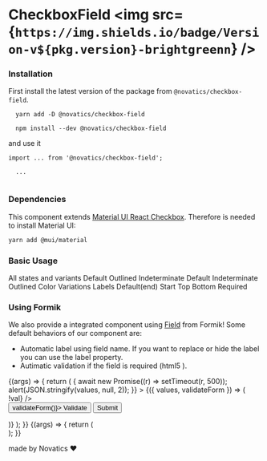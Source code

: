 

<Meta title="Components/CheckboxField" component={CheckboxField} />

# CheckboxField <img src={`https://img.shields.io/badge/Version-v${pkg.version}-brightgreenn`} />

### Installation

First install the latest version of the package from `@novatics/checkbox-field`.

```shell
  yarn add -D @novatics/checkbox-field
```

```shell
  npm install --dev @novatics/checkbox-field
```

and use it

```tsx
import ... from '@novatics/checkbox-field';

  ...


```

### Dependencies

This component extends [Material UI React Checkbox](https://mui.com/material-ui/react-checkbox/). Therefore is needed to install Material UI:

```bash
yarn add @mui/material
```

### Basic Usage

<Canvas>
  <Story name="Basic Usage">
    <Stack>
      <Typography variant="h6">All states and variants</Typography>
      <Grid container spacing={2}>
        <Grid item xxs={2}>
          <Stack spacing={0}>
            <Typography variant="bodySmall">Default</Typography>
            <CheckboxField />
            <CheckboxField checked />
            <CheckboxField disabled />
            <CheckboxField checked disabled />
            <CheckboxField color="error" />
          </Stack>
        </Grid>
        <Grid item xxs={2}>
          <Stack spacing={0}>
            <Typography variant="bodySmall">Outlined</Typography>
            <CheckboxField variant="outlined" />
            <CheckboxField variant="outlined" checked />
            <CheckboxField variant="outlined" checked disabled />
          </Stack>
        </Grid>
        <Grid item xxs={2}>
          <Stack spacing={0}>
            <Typography variant="bodySmall">Indeterminate Default</Typography>
            <CheckboxField indeterminate />
            <CheckboxField indeterminate disabled />
          </Stack>
        </Grid>
        <Grid item xxs={2}>
          <Stack spacing={0}>
            <Typography variant="bodySmall">Indeterminate Outlined</Typography>
            <CheckboxField variant="outlined" indeterminate />
            <CheckboxField variant="outlined" indeterminate disabled />
          </Stack>
        </Grid>
        <Grid item xxs={2}>
          <Stack spacing={0}>
            <Typography variant="bodySmall">Color Variations</Typography>
            <Stack direction="row" spacing={0}>
              <CheckboxField color="primary" checked />
              <CheckboxField color="primary" />
            </Stack>
            <Stack direction="row" spacing={0}>
              <CheckboxField color="secondary" checked />
              <CheckboxField color="secondary" />
            </Stack>
            <Stack direction="row" spacing={0}>
              <CheckboxField color="error" checked />
              <CheckboxField color="error" />
            </Stack>
            <Stack direction="row" spacing={0}>
              <CheckboxField color="info" checked />
              <CheckboxField color="info" />
            </Stack>
            <Stack direction="row" spacing={0}>
              <CheckboxField color="success" checked />
              <CheckboxField color="success" />
            </Stack>
            <Stack direction="row" spacing={0}>
              <CheckboxField color="warning" checked />
              <CheckboxField color="warning" />
            </Stack>
          </Stack>
        </Grid>
      </Grid>
      <Typography variant="h6">Labels</Typography>
      <Grid container spacing={2}>
        <Grid item xxs={2}>
          <Stack spacing={0}>
            <Typography variant="bodySmall">Default(end)</Typography>
            <CheckboxField label="label" labelPlacement="end" />
          </Stack>
        </Grid>
        <Grid item xxs={2}>
          <Stack spacing={0}>
            <Typography variant="bodySmall">Start</Typography>
            <CheckboxField label="label" labelPlacement="start" />
          </Stack>
        </Grid>
        <Grid item xxs={2}>
          <Stack spacing={0}>
            <Typography variant="bodySmall">Top</Typography>
            <CheckboxField label="label" labelPlacement="top" />
          </Stack>
        </Grid>
        <Grid item xxs={2}>
          <Stack spacing={0}>
            <Typography variant="bodySmall">Bottom</Typography>
            <CheckboxField label="label" labelPlacement="bottom" />
          </Stack>
        </Grid>
        <Grid item xxs={2}>
          <Stack spacing={0}>
            <Typography variant="bodySmall">Required</Typography>
            <CheckboxField label="label" required />
          </Stack>
        </Grid>
      </Grid>
    </Stack>
  </Story>
</Canvas>

### Using Formik

We also provide a integrated component using [Field](https://formik.org/docs/api/field) from Formik!
Some default behaviors of our component are:

- Automatic label using field name. If you want to replace or hide the label you can use the label property.
- Autimatic validation if the field is required (html5 ).

<Canvas>
  <Story name="Using Formik">
    {(args) => {
      return (
        <Stack direction="row" spacing={0}>
          <Formik
            initialValues={{
              isChecked: false,
              required: false,
              toggle: false,
              checked: [],
            }}
            onSubmit={async (values) => {
              await new Promise((r) => setTimeout(r, 500));
              alert(JSON.stringify(values, null, 2));
            }}
          >
            {({ values, validateForm }) => (
              <Form>
                <Stack>
                  <CheckboxFormikField id="isChecked" name="isChecked" />
                  <CheckboxFormikField
                    id="toggle"
                    name="toggle"
                    label={`${values.toggle}`}
                    validate={(val) => !val}
                  />
                  <CheckboxFormikField
                    type="checkbox"
                    name="required"
                    label="Required"
                    required
                  />
                  <div role="group" aria-labelledby="checkbox-group">
                    <CheckboxFormikField
                      type="checkbox"
                      name="checked"
                      value="One"
                      label="One"
                    />
                    <CheckboxFormikField
                      type="checkbox"
                      name="checked"
                      value="Two"
                      label="Two"
                    />
                    <CheckboxFormikField
                      type="checkbox"
                      name="checked"
                      value="Three"
                      label="Three"
                    />
                  </div>
                  <Stack direction="row" spacing={1}>
                    <Button variant="outlined" onClick={() => validateForm()}>
                      Validate
                    </Button>
                    <Button variant="contained" type="submit">
                      Submit
                    </Button>
                  </Stack>
                </Stack>
              </Form>
            )}
          </Formik>
        </Stack>
      );
    }}
  </Story>
</Canvas>

<Canvas>
  <Story
    name="Playground"
    argTypes={{
      error: false,
      checked: false,
    }}
  >
    {(args) => {
      return (
        <div>
          <CheckboxField {...args} />
        </div>
      );
    }}
  </Story>
</Canvas>

<ArgsTable story="Playground" />

made by Novatics ❤
